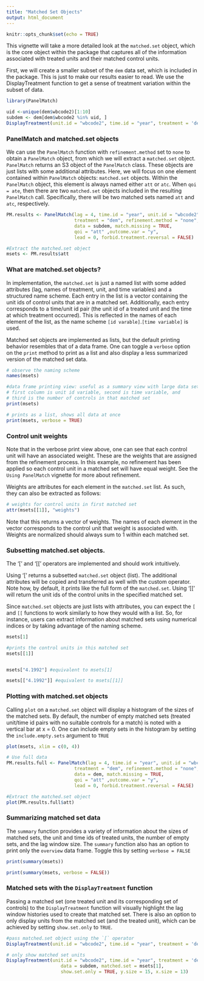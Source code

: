 ```yaml
---
title: "Matched Set Objects"
output: html_document
---
```


```r
knitr::opts_chunk$set(echo = TRUE)
```


This vignette will take a more detailed look at the `matched.set` object, which is the core object within the package that captures all of the information associated with treated units and their matched control units. 

First, we will create a smaller subset of the `dem` data set, which is included in the package. This is just to make our results easier to read. We use the DisplayTreatment function to get a sense of treatment variation within the subset of data. 
```r
library(PanelMatch)

uid <-unique(dem$wbcode2)[1:10]
subdem <- dem[dem$wbcode2 %in% uid, ]
DisplayTreatment(unit.id = "wbcode2", time.id = "year", treatment = 'dem', data = subdem)
```


### PanelMatch and matched.set objects

We can use the `PanelMatch` function with `refinement.method` set to `none` to obtain a `PanelMatch` object, from which we will extract a `matched.set` object. `PanelMatch` returns an S3 object of the `PanelMatch` class. These objects are just lists with some additional attributes. Here, we will focus on one element contained within `PanelMatch` objects: `matched.set` objects. Within the `PanelMatch` object, this element is always named either `att` or `atc`. When `qoi = ate`, then there are two `matched.set` objects included in the resulting `PanelMatch` call. Specifically, there will be two matched sets named `att` and `atc`, respectively.

```r

PM.results <- PanelMatch(lag = 4, time.id = "year", unit.id = "wbcode2", 
                         treatment = "dem", refinement.method = "none", 
                         data = subdem, match.missing = TRUE, 
                         qoi = "att" ,outcome.var = "y",
                         lead = 0, forbid.treatment.reversal = FALSE)

#Extract the matched.set object 
msets <- PM.results$att                         

```

### What are matched.set objects? 
In implementation, the `matched.set` is just a named list with some added attributes (lag, names of treatment, unit, and time variables) and a structured name scheme. Each entry in the list is a vector containing the unit ids of control units that are in a matched set. Additionally, each entry corresponds to a time/unit id pair (the unit id of a treated unit and the time at which treatment occurred). This is reflected in the names of each element of the list, as the name scheme `[id varable]`.`[time variable]` is used. 

Matched set objects are implemented as lists, but the default printing behavior resembles that of a data frame. One can toggle a `verbose` option on the `print` method to print as a list and also display a less summarized version of the matched set data.


```r
# observe the naming scheme
names(msets)

#data frame printing view: useful as a summary view with large data sets
# first column is unit id variable, second is time variable, and 
# third is the number of controls in that matched set
print(msets)

# prints as a list, shows all data at once
print(msets, verbose = TRUE)
```

### Control unit weights

Note that in the verbose print view above, one can see that each control unit will have an associated weight. These are the weights that are assigned from the refinement process. In this example, no refinement has been applied so each control unit in a matched set will have equal weight. See the `Using PanelMatch` vignette for more about refinement. 

Weights are attributes for each element in the `matched.set` list. As such, they can also be extracted as follows:

```r
# weights for control units in first matched set
attr(msets[[1]], "weights")
```

Note that this returns a vector of weights. The names of each element in the vector corresponds to the control unit that weight is associated with. Weights are normalized should always sum to 1 within each matched set. 

### Subsetting matched.set objects.

The '[' and '[[' operators are implemented and should work intuitively. 

Using '[' returns a subsetted `matched.set` object (list). The additional attributes will be copied and transferred as well with the custom operator. Note how, by default, it prints like the full form of the `matched.set`. Using '[[' will return the unit ids of the control units in the specified matched set.

Since `matched.set` objects are just lists with attributes, you can expect the `[` and `[[` functions to work similarly to how they would with a list. So, for instance, users can extract information about matched sets using numerical indices or by taking advantage of the naming scheme. 

```r
msets[1]

#prints the control units in this matched set
msets[[1]]


msets["4.1992"] #equivalent to msets[1]

msets[["4.1992"]] #equivalent to msets[[1]]

```

### Plotting with matched.set objects

Calling `plot` on a `matched.set` object will display a histogram of the sizes of the matched sets. By default, the number of empty matched sets (treated unit/time id pairs with no suitable controls for a match) is noted with a vertical bar at x = 0. One can include empty sets in the histogram by setting the `include.empty.sets` argument to `TRUE`

```r
plot(msets, xlim = c(0, 4))

# Use full data
PM.results.full <- PanelMatch(lag = 4, time.id = "year", unit.id = "wbcode2", 
                         treatment = "dem", refinement.method = "none", 
                         data = dem, match.missing = TRUE, 
                         qoi = "att" ,outcome.var = "y",
                         lead = 0, forbid.treatment.reversal = FALSE)

#Extract the matched.set object 
plot(PM.results.full$att)
```

### Summarizing matched set data

The `summary` function provides a variety of information about the sizes of matched sets, the unit and time ids of treated units, the number of empty sets, and the lag window size. The `summary` function also has an option to print only the `overview` data frame. Toggle this by setting `verbose = FALSE`

```r
print(summary(msets))

print(summary(msets, verbose = FALSE))
```


### Matched sets with the `DisplayTreatment` function
Passing a matched set (one treated unit and its corresponding set of controls) to the `DisplayTreatment` function will visually highlight the lag window histories used to create that matched set. There is also an option to only display units from the matched set (and the treated unit), which can be achieved by setting `show.set.only` to `TRUE`.

```r
#pass matched.set object using the `[` operator
DisplayTreatment(unit.id = "wbcode2", time.id = "year", treatment = 'dem', data = subdem, matched.set = msets[1])

# only show matched set units
DisplayTreatment(unit.id = "wbcode2", time.id = "year", treatment = 'dem', 
					data = subdem, matched.set = msets[1], 
					show.set.only = TRUE, y.size = 15, x.size = 13)
```
